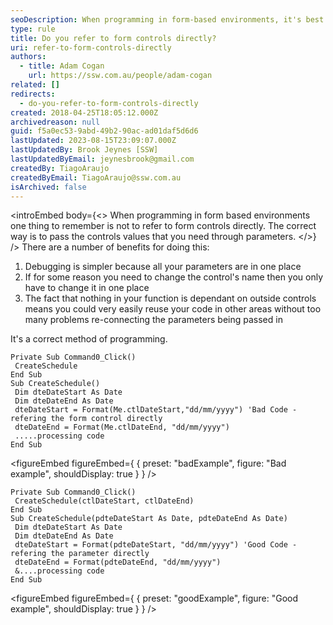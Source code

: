 ```yaml
---
seoDescription: When programming in form-based environments, it's best to avoid referencing form controls directly and instead pass control values through parameters.
type: rule
title: Do you refer to form controls directly?
uri: refer-to-form-controls-directly
authors:
  - title: Adam Cogan
    url: https://ssw.com.au/people/adam-cogan
related: []
redirects:
  - do-you-refer-to-form-controls-directly
created: 2018-04-25T18:05:12.000Z
archivedreason: null
guid: f5a0ec53-9abd-49b2-90ac-ad01daf5d6d6
lastUpdated: 2023-08-15T23:09:07.000Z
lastUpdatedBy: Brook Jeynes [SSW]
lastUpdatedByEmail: jeynesbrook@gmail.com
createdBy: TiagoAraujo
createdByEmail: TiagoAraujo@ssw.com.au
isArchived: false
---
```


<introEmbed
  body={<>
When programming in form based environments one thing to remember is not to refer to form controls directly. The correct way is to pass the controls values that you need through parameters.
  </>}
/>
There are a number of benefits for doing this:

1. Debugging is simpler because all your parameters are in one place
2. If for some reason you need to change the control's name then you only have to change it in one place
3. The fact that nothing in your function is dependant on outside controls means you could very easily reuse your code in other areas without too many problems re-connecting the parameters being passed in

It's a correct method of programming.

```vbnet
Private Sub Command0_Click()
 CreateSchedule
End Sub
Sub CreateSchedule()
 Dim dteDateStart As Date
 Dim dteDateEnd As Date
 dteDateStart = Format(Me.ctlDateStart,"dd/mm/yyyy") 'Bad Code - refering the form control directly
 dteDateEnd = Format(Me.ctlDateEnd, "dd/mm/yyyy")
 .....processing code
End Sub
```

<figureEmbed figureEmbed={ {
  preset: "badExample",
  figure: "Bad example",
  shouldDisplay: true
} } />


```vbnet
Private Sub Command0_Click()
 CreateSchedule(ctlDateStart, ctlDateEnd)
End Sub
Sub CreateSchedule(pdteDateStart As Date, pdteDateEnd As Date)
 Dim dteDateStart As Date
 Dim dteDateEnd As Date
 dteDateStart = Format(pdteDateStart, "dd/mm/yyyy") 'Good Code - refering the parameter directly
 dteDateEnd = Format(pdteDateEnd, "dd/mm/yyyy")
 &....processing code
End Sub
```

<figureEmbed figureEmbed={ {
  preset: "goodExample",
  figure: "Good example",
  shouldDisplay: true
} } />
